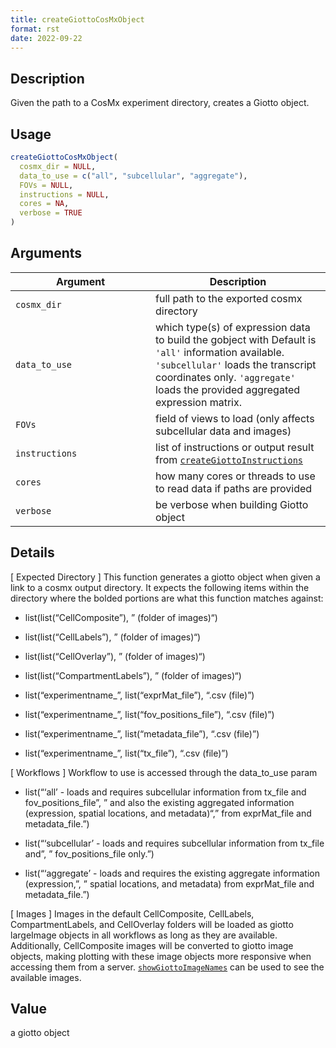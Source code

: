 ```yaml
--- 
title: createGiottoCosMxObject 
format: rst 
date: 2022-09-22 
--- 
```


## Description

Given the path to a CosMx experiment directory, creates a Giotto
 object.


## Usage

```r
createGiottoCosMxObject(
  cosmx_dir = NULL,
  data_to_use = c("all", "subcellular", "aggregate"),
  FOVs = NULL,
  instructions = NULL,
  cores = NA,
  verbose = TRUE
)
```


## Arguments

Argument      |Description
------------- |----------------
`cosmx_dir`     |     full path to the exported cosmx directory
`data_to_use`     |     which type(s) of expression data to build the gobject with Default is `'all'` information available. `'subcellular'` loads the transcript coordinates only. `'aggregate'` loads the provided aggregated expression matrix.
`FOVs`     |     field of views to load (only affects subcellular data and images)
`instructions`     |     list of instructions or output result from [`createGiottoInstructions`](#creategiottoinstructions)
`cores`     |     how many cores or threads to use to read data if paths are provided
`verbose`     |     be verbose when building Giotto object


## Details

[ Expected Directory ] This function generates a giotto object when given a
 link to a cosmx output directory. It expects the following items within the directory
 where the bolded portions are what this function matches against:
   

*  list(list("CellComposite"), " (folder of images)")   

*  list(list("CellLabels"), " (folder of images)")   

*  list(list("CellOverlay"), " (folder of images)")   

*  list(list("CompartmentLabels"), " (folder of images)")   

*  list("experimentname_", list("exprMat_file"), ".csv (file)")   

*  list("experimentname_", list("fov_positions_file"), ".csv (file)")   

*  list("experimentname_", list("metadata_file"), ".csv (file)")   

*  list("experimentname_", list("tx_file"), ".csv (file)")  
 
 [ Workflows ] Workflow to use is accessed through the data_to_use param
   

*  list("'all' - loads and requires subcellular information from tx_file and fov_positions_file\n", "  and also the existing aggregated information (expression, spatial locations, and metadata)\n", "  from exprMat_file and metadata_file.")   

*  list("'subcellular' - loads and requires subcellular information from tx_file and\n", "  fov_positions_file only.")   

*  list("'aggregate' - loads and requires the existing aggregate information (expression,\n", "  spatial locations, and metadata) from exprMat_file and metadata_file.")  
 
 [ Images ] Images in the default CellComposite, CellLabels, CompartmentLabels, and CellOverlay
 folders will be loaded as giotto largeImage objects in all workflows as long as they are available.
 Additionally, CellComposite images will be converted to giotto image objects, making plotting with
 these image objects more responsive when accessing them from a server.
 [`showGiottoImageNames`](#showgiottoimagenames) can be used to see the available images.


## Value

a giotto object


